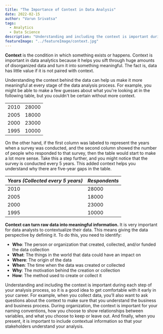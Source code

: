 ```yaml
---
title: "The Importance of Context in Data Analysis"
date: 2022-02-15
author: "Varun Srivatsa"
tags:
  - Analytics
  - Data Science
description: "Understanding and including the context is important during each step of your analysis process, so it is a good idea to get comfortable with it early in your career."
featureImage: "../featureImage/context.jpg"
---
```


**Context** is the condition in which something exists or happens. Context is important in data analytics because it helps you sift through huge amounts of disorganized data and turn it into something meaningful. The fact is, data has little value if it is not paired with context.

Understanding the context behind the data can help us make it more meaningful at every stage of the data analysis process. For example, you might be able to make a few guesses about what you're looking at in the following table, but you couldn't be certain without more context.

|      |       |
| ---- | ----- |
| 2010 | 28000 |
| 2005 | 18000 |
| 2000 | 23000 |
| 1995 | 10000 |

On the other hand, if the first column was labeled to represent the years when a survey was conducted, and the second column showed the number of people who responded to that survey, then the table would start to make a lot more sense. Take this a step further, and you might notice that the survey is conducted every 5 years. This added context helps you understand why there are five-year gaps in the table.

| _Years (Collected every 5 years)_ | _Respondents_ |
| --------------------------------- | ------------- |
| 2010                              | 28000         |
| 2005                              | 18000         |
| 2000                              | 23000         |
| 1995                              | 10000         |

**Context can turn raw data into meaningful information.**
It is very important for data analysts to contextualize their data. This means giving the data perspective by defining it. To do this, you need to identify:

- **Who**: The person or organization that created, collected, and/or funded the data collection
- **What**: The things in the world that data could have an impact on
- **Where**: The origin of the data
- **When**: The time when the data was created or collected
- **Why**: The motivation behind the creation or collection
- **How**: The method used to create or collect it

Understanding and including the context is important during each step of your analysis process, so it is a good idea to get comfortable with it early in your career. For example, when you collect data, you’ll also want to ask questions about the context to make sure that you understand the business and business process. During organization, the context is important for your naming conventions, how you choose to show relationships between variables, and what you choose to keep or leave out. And finally, when you present, it is important to include contextual information so that your stakeholders understand your analysis.
